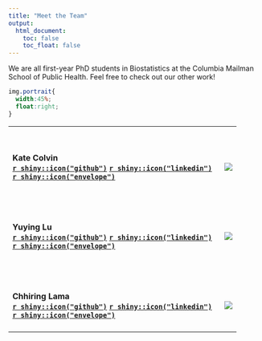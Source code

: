```yaml
---
title: "Meet the Team"
output: 
  html_document:
    toc: false
    toc_float: false
---
```


We are all first-year PhD students in Biostatistics at the Columbia Mailman School of Public Health. Feel free to check out our other work!

```css

img.portrait{
  width:45%;
  float:right;
}

```

<table style="width:90%">
  <tr>
    <td><h4></h4></td>
    <td></td>
  </tr>
  <tr>
    <td>
    <h4> Kate Colvin<br />
    [`r shiny::icon("github")`](https://github.com/kaaateco)
    [`r shiny::icon("linkedin")`](https://www.linkedin.com/in/kacolvin/)
    [`r shiny::icon("envelope")`](mailto:<kac2301@cumc.columbia.edu>)</h4></td>
    <td><img src="images/IMG_9456.jpg" class="portrait"></td>
    
  </tr>
  <tr>
    <td><h3></h3></td>
    <td></td>
  </tr>
  <tr>
    <td>
    <h4> Yuying Lu <br />
    [`r shiny::icon("github")`](https://github.com/YUYING-LU)
    [`r shiny::icon("linkedin")`](https://www.linkedin.com/in/yuying-lu-584035284/?locale=en_US/)
    [`r shiny::icon("envelope")`](mailto:<yl5839@cumc.columbia.edu>)</h4></td>
    <td><img src="images/yuying.jpg" class="portrait"></td>
  </tr>
  
  <tr>
    <td><h3></h3></td>
    <td></td>
  </tr>
  <tr>
    <td>
    <h4> Chhiring Lama <br />
    [`r shiny::icon("github")`](https://github.com/Chhiring-Lama)
    [`r shiny::icon("linkedin")`](https://www.linkedin.com/in/chhiring-lama/)
    [`r shiny::icon("envelope")`](mailto:<cyl2159@cumc.columbia.com>)</h4></td>
    <td><img src="images/ch.jpg" class="portrait"></td>
  </tr>
</table>
